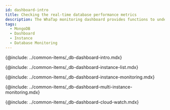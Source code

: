 ```yaml
---
id: dashboard-intro
title: Checking the real-time database performance metrics
description: The WhaTap monitoring dashboard provides functions to understand the overall status of a project at a glance.
tags:
  - MongoDB
  - Dashboard
  - Instance
  - Database Monitoring
---
```


{@include: ../common-items/_db-dashboard-intro.mdx}

{@include: ../common-items/_db-dashboard-instance-list.mdx}

{@include: ../common-items/_db-dashboard-instance-monitoring.mdx}  

{@include: ../common-items/_db-dashboard-multi-instance-monitoring.mdx}

{@include: ../common-items/_db-dashboard-cloud-watch.mdx}  
